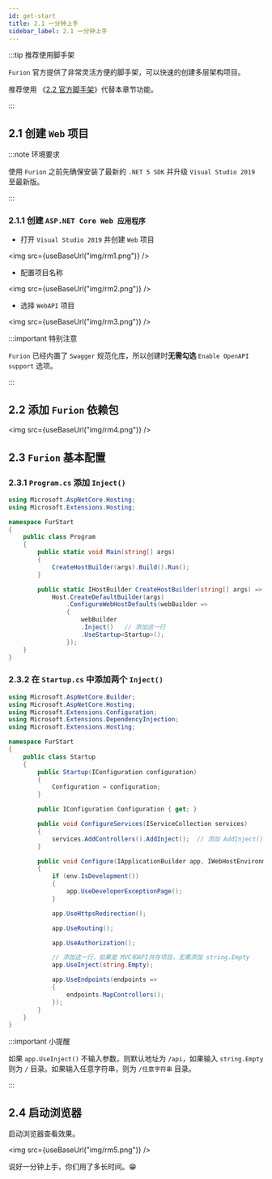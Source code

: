 ```yaml
---
id: get-start
title: 2.1 一分钟上手
sidebar_label: 2.1 一分钟上手
---
```


:::tip 推荐使用脚手架

`Furion` 官方提供了非常灵活方便的脚手架，可以快速的创建多层架构项目。

推荐使用 《[2.2 官方脚手架](template.mdx)》代替本章节功能。

:::


## 2.1 创建 `Web` 项目

:::note 环境要求

使用 `Furion` 之前先确保安装了最新的 `.NET 5 SDK` 并升级 `Visual Studio 2019` 至最新版。

:::

### 2.1.1 创建 `ASP.NET Core Web 应用程序`

- 打开 `Visual Studio 2019` 并创建 `Web` 项目

<img src={useBaseUrl("img/rm1.png")} />

- 配置项目名称

<img src={useBaseUrl("img/rm2.png")} />

- 选择 `WebAPI` 项目

<img src={useBaseUrl("img/rm3.png")} />

:::important 特别注意

`Furion` 已经内置了 `Swagger` 规范化库，所以创建时**无需勾选** `Enable OpenAPI support` 选项。

:::

## 2.2 添加 `Furion` 依赖包

<img src={useBaseUrl("img/rm4.png")} />

## 2.3 `Furion` 基本配置

### 2.3.1 `Program.cs` 添加 `Inject()`

```cs {18}
using Microsoft.AspNetCore.Hosting;
using Microsoft.Extensions.Hosting;

namespace FurStart
{
    public class Program
    {
        public static void Main(string[] args)
        {
            CreateHostBuilder(args).Build().Run();
        }

        public static IHostBuilder CreateHostBuilder(string[] args) =>
            Host.CreateDefaultBuilder(args)
                .ConfigureWebHostDefaults(webBuilder =>
                {
                    webBuilder
                    .Inject()   // 添加这一行
                    .UseStartup<Startup>();
                });
    }
}
```

### 2.3.2 在 `Startup.cs` 中添加两个 `Inject()`

```cs {20,37}
using Microsoft.AspNetCore.Builder;
using Microsoft.AspNetCore.Hosting;
using Microsoft.Extensions.Configuration;
using Microsoft.Extensions.DependencyInjection;
using Microsoft.Extensions.Hosting;

namespace FurStart
{
    public class Startup
    {
        public Startup(IConfiguration configuration)
        {
            Configuration = configuration;
        }

        public IConfiguration Configuration { get; }

        public void ConfigureServices(IServiceCollection services)
        {
            services.AddControllers().AddInject();  // 添加 AddInject();
        }

        public void Configure(IApplicationBuilder app, IWebHostEnvironment env)
        {
            if (env.IsDevelopment())
            {
                app.UseDeveloperExceptionPage();
            }

            app.UseHttpsRedirection();

            app.UseRouting();

            app.UseAuthorization();

            // 添加这一行，如果是 MVC和API共存项目，无需添加 string.Empty
            app.UseInject(string.Empty);

            app.UseEndpoints(endpoints =>
            {
                endpoints.MapControllers();
            });
        }
    }
}
```

:::important 小提醒

如果 `app.UseInject()` 不输入参数，则默认地址为 `/api`，如果输入 `string.Empty` 则为 `/` 目录。如果输入任意字符串，则为 `/任意字符串` 目录。

:::

## 2.4 启动浏览器

启动浏览器查看效果。

<img src={useBaseUrl("img/rm5.png")} />

说好一分钟上手，你们用了多长时间。😁
